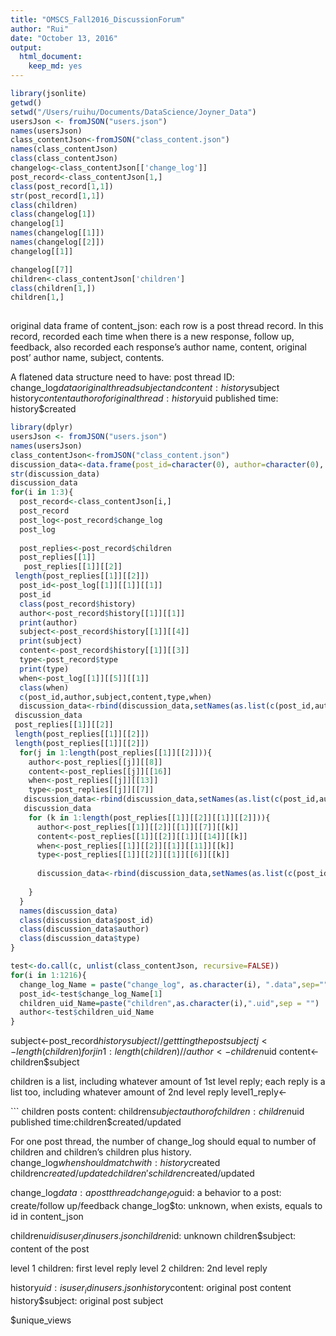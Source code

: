 ```yaml
---
title: "OMSCS_Fall2016_DiscussionForum"
author: "Rui"
date: "October 13, 2016"
output: 
  html_document: 
    keep_md: yes
---
```


```r

library(jsonlite)
getwd()
setwd("/Users/ruihu/Documents/DataScience/Joyner_Data")
usersJson <- fromJSON("users.json") 
names(usersJson)
class_contentJson<-fromJSON("class_content.json")
names(class_contentJson)
class(class_contentJson)
changelog<-class_contentJson[['change_log']]
post_record<-class_contentJson[1,]
class(post_record[1,1])
str(post_record[1,1])
class(children)
class(changelog[1])
changelog[1]
names(changelog[[1]])
names(changelog[[2]])
changelog[[1]]

changelog[[7]]
children<-class_contentJson['children']
class(children[1,])
children[1,]
        
```
original data frame of content_json: each row is a post thread record. In this record, recorded each time when there is a new response, follow up, feedback, also recorded each response's author name, content, original post' author name, subject, contents. 

A flatened data structure need to have:
post thread ID: change_log$data
original thread subject and content: history$subject history$content
author of original thread: history$uid
published time: history$created

```r
library(dplyr)
usersJson <- fromJSON("users.json") 
names(usersJson)
class_contentJson<-fromJSON("class_content.json")
discussion_data<-data.frame(post_id=character(0), author=character(0), subject=character(0), content=character(0), type=character(0), when=character(0),stringsAsFactors=FALSE)
str(discussion_data)
discussion_data
for(i in 1:3){
  post_record<-class_contentJson[i,]
  post_record
  post_log<-post_record$change_log
  post_log
  
  post_replies<-post_record$children
  post_replies[[1]]
   post_replies[[1]][[2]]
 length(post_replies[[1]][[2]])
  post_id<-post_log[[1]][[1]][[1]]
  post_id
  class(post_record$history)
  author<-post_record$history[[1]][[1]]
  print(author)
  subject<-post_record$history[[1]][[4]]
  print(subject)
  content<-post_record$history[[1]][[3]]
  type<-post_record$type
  print(type)
  when<-post_log[[1]][[5]][[1]]
  class(when)
  c(post_id,author,subject,content,type,when)
  discussion_data<-rbind(discussion_data,setNames(as.list(c(post_id,author,subject,content,type,when)),names(discussion_data)))
 discussion_data
 post_replies[[1]][[2]]
 length(post_replies[[1]][[2]])
 length(post_replies[[1]][[2]])
  for(j in 1:length(post_replies[[1]][[2]])){
    author<-post_replies[[j]][[8]]
    content<-post_replies[[j]][[16]]
    when<-post_replies[[j]][[13]]
    type<-post_replies[[j]][[7]]
   discussion_data<-rbind(discussion_data,setNames(as.list(c(post_id,author,subject,content,type,when)),names(discussion_data)))
   discussion_data
    for (k in 1:length(post_replies[[1]][[2]][[1]][[2]])){
      author<-post_replies[[1]][[2]][[1]][[7]][[k]]
      content<-post_replies[[1]][[2]][[1]][[14]][[k]]
      when<-post_replies[[1]][[2]][[1]][[11]][[k]]
      type<-post_replies[[1]][[2]][[1]][[6]][[k]]
    
      discussion_data<-rbind(discussion_data,setNames(as.list(c(post_id,author,subject,content,type,when)),names(discussion_data)))
      
    }
  }
  names(discussion_data)
  class(discussion_data$post_id)
  class(discussion_data$author)
  class(discussion_data$type)
}
```

```r
test<-do.call(c, unlist(class_contentJson, recursive=FALSE))
for(i in 1:1216){
  change_log_Name = paste("change_log", as.character(i), ".data",sep="")
  post_id<-test$change_log_Name[1]
  children_uid_Name=paste("children",as.character(i),".uid",sep = "")
  author<-test$children_uid_Name
}
```

subject<-post_record$historysubject // gettting the post subject
j<-length(children) 
for j in 1:length(children) // 
  author<-children$uid
  content<-children$subject
  
  
children is a list, including whatever amount of 1st level reply; each reply is a list too, including whatever amount of 2nd level reply
level1_reply<-


```
children posts content: children$subject
author of children: children$uid
published time:children$created/updated

For one post thread, the number of change_log should equal to number of children and children's children plus history. 
change_log$when should match with:
history$created
children$created/updated
children's children$created/updated



change_log$data: a post thread
change_log$uid: a behavior to a post: create/follow up/feedback
change_log$to: unknown, when exists, equals to id in content_json

children$uid is user_id in users.json
children$id: unknown
children$subject: content of the post

level 1 children: first level reply
level 2 children: 2nd level reply

history$uid: is user_id in users.json
history$content: original post content
history$subject: original post subject

$unique_views
